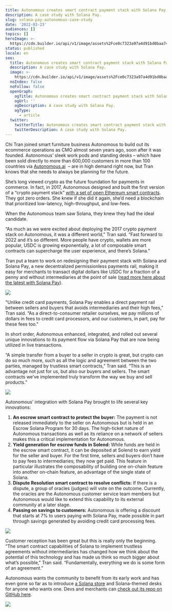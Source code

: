 ```yaml
---
title: Autonomous creates smart contract payment stack with Solana Pay
description: A case study with Solana Pay.
slug: solana-pay-autonomous-case-study
date: '2022-03-23'
audiences: []
topics: []
heroImage: >-
  https://cdn.builder.io/api/v1/image/assets%2Fce0c7323a97a4d91bd0baa7490ec9139%2Fe40628826f1c4cbf8c2ecd09dccc7bf8
status: published
locale: en
seo:
  title: Autonomous creates smart contract payment stack with Solana Pay
  description: A case study with Solana Pay.
  image: >-
    https://cdn.builder.io/api/v1/image/assets%2Fce0c7323a97a4d91bd0baa7490ec9139%2Fe40628826f1c4cbf8c2ecd09dccc7bf8
  noIndex: false
  noFollow: false
  openGraph:
    ogTitle: Autonomous creates smart contract payment stack with Solana Pay
    ogUrl: ''
    ogDescription: A case study with Solana Pay.
    ogType:
      - article
  twitter:
    twitterTitle: Autonomous creates smart contract payment stack with Solana Pay
    twitterDescription: A case study with Solana Pay.
---
```


Chi Tran joined smart furniture business Autonomous to build out its ecommerce operations as CMO almost seven years ago, soon after it was founded. Autonomous’ sleek work pods and standing desks – which have been sold directly to more than 600,000 customers in more than 100 countries via [Autonomous.ai](https://www.autonomous.ai/?ref=solana.ghost.io)  – are in high demand right now, but Tran knows that she needs to always be planning for the future.

She’s long viewed crypto as the future foundation for payments in commerce. In fact, in 2017, Autonomous designed and built the first version of a “crypto payment stack” [with a set of open Ethereum smart contracts](https://github.com/ninjadotorg/handshake-protocol?ref=solana.ghost.io). They got zero orders. She knew if she did it again, she’d need a blockchain that prioritized low-latency, high-throughput, and low-fees.

When the Autonomous team saw Solana, they knew they had the ideal candidate.

“As much as we were excited about deploying the 2017 crypto payment stack on Autonomous, it was a different world,” Tran said. “Fast forward to 2022 and it’s so different. More people have crypto, wallets are more popular, USDC is growing exponentially, a lot of composable smart contracts can supercharge the user experience, and there’s Solana.”

Tran put a team to work on redesigning their payment stack with Solana and Solana Pay, a new decentralized permissionless payments rail, making it easy for merchants to transact digital dollars like USDC for a fraction of a penny and without intermediaries at the point of sale ([read more here about the latest with Solana Pay](https://solana.com/news/solana-pay-update-march-2022?ref=solana.ghost.io)).

![](/solana-pay-autonomous-case-study/image-1.png)

"Unlike credit card payments, Solana Pay enables a direct payment rail between sellers and buyers that avoids intermediaries and their high fees,” Tran said. “As a direct-to-consumer retailer ourselves, we pay millions of dollars in fees to credit card processors, and our customers, in part, pay for these fees too."

In short order, Autonomous enhanced, integrated, and rolled out several unique innovations to its payment flow via Solana Pay that are now being utilized in live transactions.

“A simple transfer from a buyer to a seller in crypto is great, but crypto can do so much more, such as all the logic and agreement between the two parties, managed by trustless smart contracts,” Tran said. “This is an advantage not just for us, but also our buyers and sellers. The smart contracts we’ve implemented truly transform the way we buy and sell products.”

![](/solana-pay-autonomous-case-study/image-2.jpg)

Autonomous’ integration with Solana Pay brought to life several key innovations:

1.  **An escrow smart contract to protect the buyer:** The payment is not released immediately to the seller on Autonomous but is held in an Escrow Solana Program for 30 days. The high-ticket nature of Autonomous transactions as well as its reliance on a network of sellers makes this a critical implementation for Autonomous.
2.  **Yield generation for escrow funds in Solend:** While funds are held in the escrow smart contract, it can be deposited at Solend to earn yield for the seller and buyer. For the first time, sellers and buyers don’t have to pay fees to intermediaries; they now get paid. This feature in particular illustrates the composability of building one on-chain feature into another on-chain feature, an advantage of the single state of Solana.
3.  **Dispute Resolution smart contract to resolve conflicts:** If there is a dispute, a group of oracles (judges) will vote on the outcome. Currently, the oracles are the Autonomous customer service team members but Autonomous would like to extend this capability to its external community at a later stage.
4.  **Passing on savings to customers:** Autonomous is offering a discount that starts at 7% to users paying with Solana Pay, made possible in part through savings generated by avoiding credit card processing fees.

![](/solana-pay-autonomous-case-study/image-3.jpg)

Customer reception has been great but this is really only the beginning. “The smart contract capabilities of Solana to implement trustless agreements without intermediaries has changed how we think about the potential of this technology and has made us think so much bigger about what’s possible,” Tran said. “Fundamentally, everything we do is some form of an agreement.”

Autonomous wants the community to benefit from its early work and has even gone so far as to introduce [a Solana store](https://www.autonomous.ai/store/solana?ref=solana.ghost.io) and Solana-themed desks for anyone who wants one. Devs and merchants can [check out its repo on GitHub here](https://github.com/autonomous-ai/web3-ecm-smart-contracts?ref=solana.ghost.io).

![](/solana-pay-autonomous-case-study/image-4.png)
